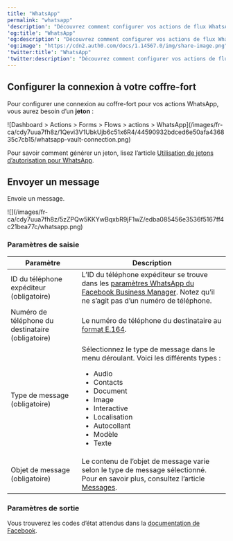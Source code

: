 ---
title: "WhatsApp"
permalink: "whatsapp"
'description': "Découvrez comment configurer vos actions de flux WhatsApp pour envoyer des messages."
'og:title': "WhatsApp"
'og:description': "Découvrez comment configurer vos actions de flux WhatsApp pour envoyer des messages."
'og:image': "https://cdn2.auth0.com/docs/1.14567.0/img/share-image.png"
'twitter:title': "WhatsApp"
'twitter:description': "Découvrez comment configurer vos actions de flux WhatsApp pour envoyer des messages."
---

## Configurer la connexion à votre coffre-fort

Pour configurer une connexion au coffre-fort pour vos actions WhatsApp, vous aurez besoin d’un **jeton** :

<Frame>![Dashboard > Actions > Forms > Flows > actions > WhatsApp](/images/fr-ca/cdy7uua7fh8z/1Qevi3V1UbkUjb6c51x6R4/44590932bdced6e50afa436835c7cb15/whatsapp-vault-connection.png)</Frame>

Pour savoir comment générer un jeton, lisez l’article [Utilisation de jetons d’autorisation pour WhatsApp](https://developers.facebook.com/blog/post/2022/12/05/auth-tokens/).

## Envoyer un message

Envoie un message.

<Frame>![](/images/fr-ca/cdy7uua7fh8z/5zZPQw5KKYwBqxbR9jF1wZ/edba085456e3536f5167ff4c21bea77c/whatsapp.png)</Frame>

### Paramètres de saisie

<table class="table">
<thead>
<tr>
<th><b>Paramètre</b></th>
<th><b>Description</b></th>
</tr>
</thead>
<tbody>
<tr>
<td>ID du téléphone expéditeur (obligatoire)</td>
<td>L’ID du téléphone expéditeur se trouve dans les <a href="https://developers.facebook.com/apps">paramètres WhatsApp du Facebook Business Manager</a>. Notez qu’il ne s’agit pas d’un numéro de téléphone.</td>
</tr>
<tr>
<td>Numéro de téléphone du destinataire (obligatoire)</td>
<td>Le numéro de téléphone du destinataire au <a href="https://en.wikipedia.org/wiki/E.164">format E.164</a>.</td>
</tr>
<tr>
<td>Type de message (obligatoire)</td>
<td>
Sélectionnez le type de message dans le menu déroulant. Voici les différents types :
            <ul>
<li>Audio</li>
<li>Contacts</li>
<li>Document</li>
<li>Image</li>
<li>Interactive</li>
<li>Localisation</li>
<li>Autocollant</li>
<li>Modèle</li>
<li>Texte</li>
</ul>
</td>
</tr>
<tr>
<td>Objet de message (obligatoire)</td>
<td>
Le contenu de l’objet de message varie selon le type de message sélectionné. Pour en savoir plus, consultez l’article <a href="https://developers.facebook.com/docs/whatsapp/cloud-api/reference/messages">Messages</a>.
            </td>
</tr>
</tbody>
</table>

### Paramètres de sortie

Vous trouverez les codes d’état attendus dans la [documentation de Facebook](https://developers.facebook.com/docs/whatsapp/cloud-api/support/error-codes).